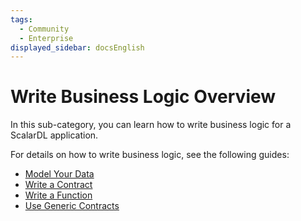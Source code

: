 ```yaml
---
tags:
  - Community
  - Enterprise
displayed_sidebar: docsEnglish
---
```


# Write Business Logic Overview

In this sub-category, you can learn how to write business logic for a ScalarDL application.

For details on how to write business logic, see the following guides:

- [Model Your Data](data-modeling.mdx)
- [Write a Contract](how-to-write-contract.mdx)
- [Write a Function](how-to-write-function.mdx)
- [Use Generic Contracts](use-generic-contracts.mdx)
